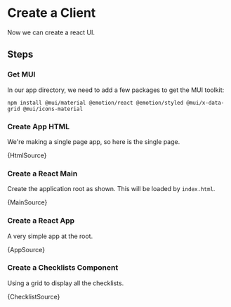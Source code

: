 
# Create a Client

Now we can create a react UI.

## Steps

### Get MUI

In our app directory, we need to add a few packages to get the MUI toolkit:

```shell
npm install @mui/material @emotion/react @emotion/styled @mui/x-data-grid @mui/icons-material
```

### Create App HTML

We're making a single page app, so here is the single page.

<CodeBlock language="html" title="index.html">
  {HtmlSource}
</CodeBlock>

### Create a React Main

Create the application root as shown. This will be loaded by `index.html`.

<CodeBlock language="tsx" title="./src/client/main.tsx">
  {MainSource}
</CodeBlock>

### Create a React App

A very simple app at the root.

<CodeBlock language="tsx" title="./src/client/app.tsx">
  {AppSource}
</CodeBlock>

### Create a Checklists Component

Using a grid to display all the checklists.

<CodeBlock language="tsx" title="./src/client/checklists.tsx">
  {ChecklistSource}
</CodeBlock>
